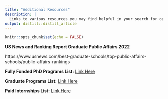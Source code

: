 ```yaml
---
title: "Additional Resources"
description: |
  Links to various resources you may find helpful in your search for opportunities.
output: distill::distill_article
---
```


```r
knitr::opts_chunk$set(echo = FALSE)
```

**US News and Ranking Report Graduate Public Affairs 2022** 

https://www.usnews.com/best-graduate-schools/top-public-affairs-schools/public-affairs-rankings

**Fully Funded PhD Programs List:** <a href=https://github.com/aidanfloyd/policy-careers-undergrad-resource-guide/blob/6c3fce753bb5036da08e0b47c4d1f8a8e204091d/FullyFunded_PolicyPhD%20Last%20Edit%2006.30.2022.xlsx?raw=true>Link Here <a> <br>

**Graduate Programs List:** <a href=https://github.com/aidanfloyd/policy-careers-undergrad-resource-guide/blob/6c3fce753bb5036da08e0b47c4d1f8a8e204091d/Grad_Programs_Finaid%20Last%20Edit%2006.30.2022.xlsx?raw=true >Link Here <a> <br>

**Paid Internships List:** <a href=https://github.com/aidanfloyd/policy-careers-undergrad-resource-guide/blob/6c3fce753bb5036da08e0b47c4d1f8a8e204091d/Paid%20Policy%20Internships%20Last%20Edit%2006.30.2022.xlsx?raw=true >Link Here <a> <br>

